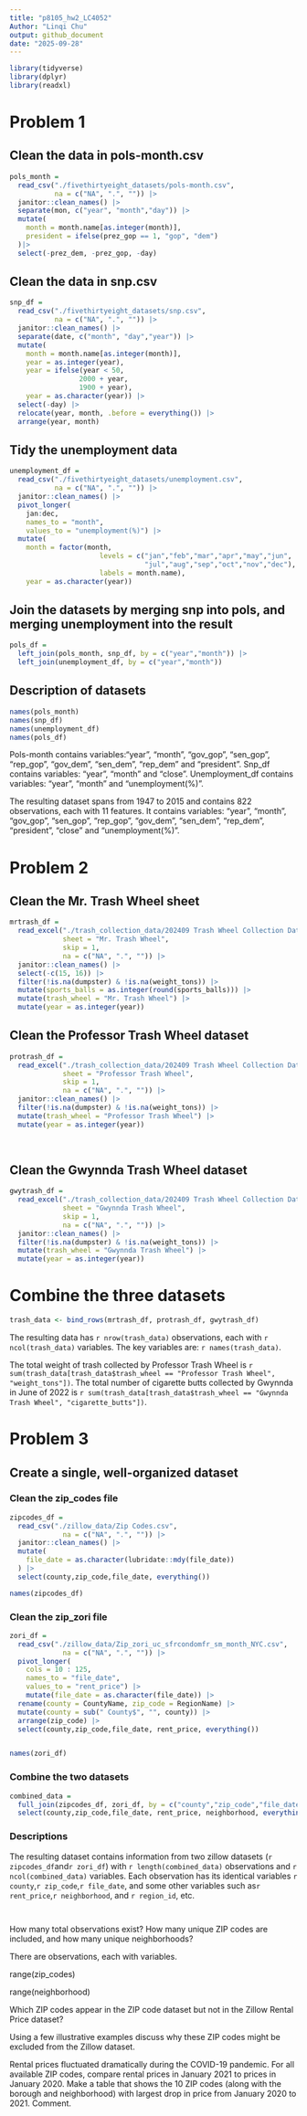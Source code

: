 ```yaml
---
title: "p8105_hw2_LC4052"
Author: "Linqi Chu"
output: github_document
date: "2025-09-28"
---
```


```r
library(tidyverse)
library(dplyr)
library(readxl)

```


# Problem 1

## Clean the data in pols-month.csv

```r
pols_month = 
  read_csv("./fivethirtyeight_datasets/pols-month.csv",
           na = c("NA", ".", "")) |>
  janitor::clean_names() |>
  separate(mon, c("year", "month","day")) |>
  mutate(
    month = month.name[as.integer(month)],
    president = ifelse(prez_gop == 1, "gop", "dem")
  )|>
  select(-prez_dem, -prez_gop, -day)

```


## Clean the data in snp.csv

```r
snp_df = 
  read_csv("./fivethirtyeight_datasets/snp.csv",
           na = c("NA", ".", "")) |>
  janitor::clean_names() |>
  separate(date, c("month", "day","year")) |>
  mutate(
    month = month.name[as.integer(month)],
    year = as.integer(year),
    year = ifelse(year < 50,
                 2000 + year,
                 1900 + year),
    year = as.character(year)) |>
  select(-day) |>
  relocate(year, month, .before = everything()) |> 
  arrange(year, month)


```


## Tidy the unemployment data

```r
unemployment_df = 
  read_csv("./fivethirtyeight_datasets/unemployment.csv",
           na = c("NA", ".", "")) |>
  janitor::clean_names() |>
  pivot_longer(
    jan:dec,
    names_to = "month", 
    values_to = "unemployment(%)") |>
  mutate(
    month = factor(month, 
                      levels = c("jan","feb","mar","apr","may","jun",
                                 "jul","aug","sep","oct","nov","dec"),
                      labels = month.name),
    year = as.character(year))

```


## Join the datasets by merging snp into pols, and merging unemployment into the result

```r
pols_df = 
  left_join(pols_month, snp_df, by = c("year","month")) |>
  left_join(unemployment_df, by = c("year","month"))

```


## Description of datasets

```r
names(pols_month)
names(snp_df)
names(unemployment_df)
names(pols_df)

```

Pols-month contains variables:"year", "month", "gov_gop", "sen_gop", "rep_gop", "gov_dem", "sen_dem", "rep_dem" and "president".
Snp_df contains variables: "year", "month" and "close".
Unemployment_df contains variables: "year", "month" and "unemployment(%)".

The resulting dataset spans from 1947 to 2015 and contains 822 observations, each with 11 features.
It contains variables: "year", "month", "gov_gop", "sen_gop", "rep_gop", "gov_dem", "sen_dem", "rep_dem", "president", "close" and "unemployment(%)".




# Problem 2

## Clean the Mr. Trash Wheel sheet

```r
mrtrash_df = 
  read_excel("./trash_collection_data/202409 Trash Wheel Collection Data.xlsx",
             sheet = "Mr. Trash Wheel",
             skip = 1,
             na = c("NA", ".", "")) |>
  janitor::clean_names() |>
  select(-c(15, 16)) |>
  filter(!is.na(dumpster) & !is.na(weight_tons)) |>
  mutate(sports_balls = as.integer(round(sports_balls))) |>
  mutate(trash_wheel = "Mr. Trash Wheel") |>
  mutate(year = as.integer(year))


```


## Clean the Professor Trash Wheel dataset

```r
protrash_df = 
  read_excel("./trash_collection_data/202409 Trash Wheel Collection Data.xlsx",
             sheet = "Professor Trash Wheel",
             skip = 1,
             na = c("NA", ".", "")) |>
  janitor::clean_names() |>
  filter(!is.na(dumpster) & !is.na(weight_tons)) |>
  mutate(trash_wheel = "Professor Trash Wheel") |>
  mutate(year = as.integer(year))
  
  
```


## Clean the Gwynnda Trash Wheel dataset

```r
gwytrash_df = 
  read_excel("./trash_collection_data/202409 Trash Wheel Collection Data.xlsx",
             sheet = "Gwynnda Trash Wheel",
             skip = 1,
             na = c("NA", ".", "")) |>
  janitor::clean_names() |>
  filter(!is.na(dumpster) & !is.na(weight_tons)) |>
  mutate(trash_wheel = "Gwynnda Trash Wheel") |>
  mutate(year = as.integer(year))


```


# Combine the three datasets

```r
trash_data <- bind_rows(mrtrash_df, protrash_df, gwytrash_df)

```


The resulting data has `r nrow(trash_data)` observations, each with `r ncol(trash_data)` variables. The key variables are: `r names(trash_data)`.

The total weight of trash collected by Professor Trash Wheel is `r sum(trash_data[trash_data$trash_wheel == "Professor Trash Wheel", "weight_tons"])`. 
The total number of cigarette butts collected by Gwynnda in June of 2022 is 
`r sum(trash_data[trash_data$trash_wheel == "Gwynnda Trash Wheel", "cigarette_butts"])`.




# Problem 3

## Create a single, well-organized dataset

### Clean the zip_codes file

```r
zipcodes_df = 
  read_csv("./zillow_data/Zip Codes.csv",
             na = c("NA", ".", "")) |>
  janitor::clean_names() |>
  mutate(
    file_date = as.character(lubridate::mdy(file_date))
  ) |>
  select(county,zip_code,file_date, everything())

names(zipcodes_df)

```


### Clean the zip_zori file

```r
zori_df = 
  read_csv("./zillow_data/Zip_zori_uc_sfrcondomfr_sm_month_NYC.csv",
             na = c("NA", ".", "")) |>
  pivot_longer(
    cols = 10 : 125,
    names_to = "file_date", 
    values_to = "rent_price") |>
    mutate(file_date = as.character(file_date)) |>
  rename(county = CountyName, zip_code = RegionName) |>                       
  mutate(county = sub(" County$", "", county)) |> 
  arrange(zip_code) |>
  select(county,zip_code,file_date, rent_price, everything())


names(zori_df)

```


### Combine the two datasets

```r
combined_data = 
  full_join(zipcodes_df, zori_df, by = c("county","zip_code","file_date")) |>
  select(county,zip_code,file_date, rent_price, neighborhood, everything())

```


### Descriptions

The resulting dataset contains information from two zillow datasets (`r zipcodes_df`and`r zori_df`) with `r length(combined_data)` observations and `r ncol(combined_data)` variables. Each observation has its identical variables `r county`,`r zip_code`,`r file_date`, and some other variables such as`r rent_price`,`r neighborhood`, and `r region_id`, etc.


```r






```




```r






```





How many total observations exist? How many unique ZIP codes are included, and how many unique neighborhoods?

There are observations, each with variables.

range(zip_codes)

range(neighborhood)


Which ZIP codes appear in the ZIP code dataset but not in the Zillow Rental Price dataset? 


Using a few illustrative examples discuss why these ZIP codes might be excluded from the Zillow dataset.

Rental prices fluctuated dramatically during the COVID-19 pandemic. For all available ZIP codes, compare rental prices in January 2021 to prices in January 2020. Make a table that shows the 10 ZIP codes (along with the borough and neighborhood) with largest drop in price from January 2020 to 2021. Comment.

```r










```


